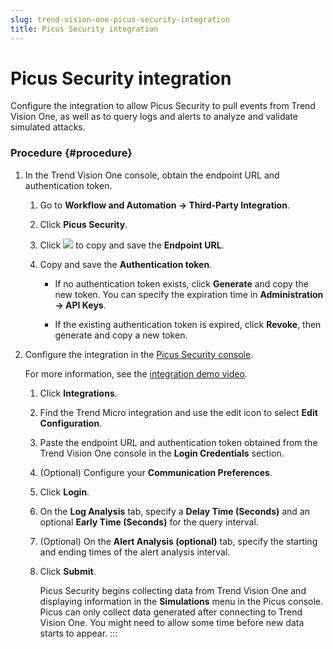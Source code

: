 ```yaml
---
slug: trend-vision-one-picus-security-integration
title: Picus Security integration
---
```

# Picus Security integration

Configure the integration to allow Picus Security to pull events from Trend Vision One, as well as to query logs and alerts to analyze and validate simulated attacks.

### Procedure {#procedure}

1.  In the Trend Vision One console, obtain the endpoint URL and authentication token.

    1.  Go to **Workflow and Automation → Third-Party Integration**.

    2.  Click **Picus Security**.

    3.  Click ![](/images/dddna_summary_detection_copy=GUID-4DE35BE5-57A5-4919-BF9C-5EC95F9CA8FD=1=en-us=Low.webp) to copy and save the **Endpoint URL**.

    4.  Copy and save the **Authentication token**.

        - If no authentication token exists, click **Generate** and copy the new token. You can specify the expiration time in **Administration → API Keys**.

        - If the existing authentication token is expired, click **Revoke**, then generate and copy a new token.

2.  Configure the integration in the [Picus Security console](https://app.picussecurity.com/).

    For more information, see the [integration demo video](https://youtu.be/9Rvnco3aOPo).

    1.  Click **Integrations**.

    2.  Find the Trend Micro integration and use the edit icon to select **Edit Configuration**.

    3.  Paste the endpoint URL and authentication token obtained from the Trend Vision One console in the **Login Credentials** section.

    4.  (Optional) Configure your **Communication Preferences**.

    5.  Click **Login**.

    6.  On the **Log Analysis** tab, specify a **Delay Time (Seconds)** and an optional **Early Time (Seconds)** for the query interval.

    7.  (Optional) On the **Alert Analysis (optional)** tab, specify the starting and ending times of the alert analysis interval.

    8.  Click **Submit**.

        Picus Security begins collecting data from Trend Vision One and displaying information in the **Simulations** menu in the Picus console. Picus can only collect data generated after connecting to Trend Vision One. You might need to allow some time before new data starts to appear.
:::
